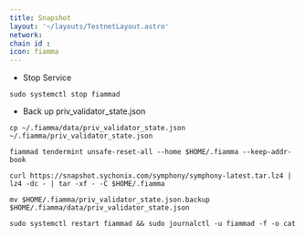 ```yaml
---
title: Snapshot
layout: '~/layouts/TestnetLayout.astro'
network: 
chain id : 
icon: fiamma
---
```




- Stop Service
```
sudo systemctl stop fiammad
```
- Back up priv_validator_state.json
```
cp ~/.fiamma/data/priv_validator_state.json  ~/.fiamma/priv_validator_state.json
```
```
fiammad tendermint unsafe-reset-all --home $HOME/.fiamma --keep-addr-book
```
```
curl https://snapshot.sychonix.com/symphony/symphony-latest.tar.lz4 | lz4 -dc - | tar -xf - -C $HOME/.fiamma
```
```
mv $HOME/.fiamma/priv_validator_state.json.backup $HOME/.fiamma/data/priv_validator_state.json
```
```
sudo systemctl restart fiammad && sudo journalctl -u fiammad -f -o cat
```